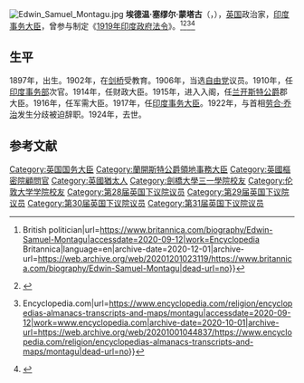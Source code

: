 {{NoteTA
| G1 = PP
| G2 = UK Places
}}
[[File:Edwin_Samuel_Montagu.jpg|thumb]]
'''埃德温·塞缪尔·蒙塔古'''（{{lang-en|'''Edwin Samuel Montagu'''}}，{{bd|1879年|2月6日|1924年|11月15日|catIdx=E}}），[[英国|英国]]政治家，[[印度事务大臣|印度事务大臣]]，曾参与制定《[[1919年印度政府法案|1919年印度政府法令]]》。<ref>{{Cite web|title=Edwin Samuel Montagu {{!}} British politician|url=https://www.britannica.com/biography/Edwin-Samuel-Montagu|accessdate=2020-09-12|work=Encyclopedia Britannica|language=en|archive-date=2020-12-01|archive-url=https://web.archive.org/web/20201201023119/https://www.britannica.com/biography/Edwin-Samuel-Montagu|dead-url=no}}</ref><ref>{{Cite web|title=MONTAGU, Edwin Samuel (1879-1924). Papers of Edwin Montagu, comprising correspondence, including his correspondence with his wife Venetia (née Stanley), and letters of Winston Churchill, H.H. Asquith, Margot Asquith, Lord Beaverbrook, and others, 1896-1924, and copy correspondence, comprising draft and received 'Private and Personal' telegrams as Secretary of State for India, 1919-1922, together with other papers, including correspondence regarding the disposal of the majority of Montagu's archive, 1955; the whole contained in 18 folders. The papers comprise:|url=https://www.christies.com/lotfinder/lot_details.aspx?intObjectID=4005761|accessdate=2020-09-12|work=www.christies.com|language=en}}</ref><ref>{{Cite web|title=Montagu {{!}} Encyclopedia.com|url=https://www.encyclopedia.com/religion/encyclopedias-almanacs-transcripts-and-maps/montagu|accessdate=2020-09-12|work=www.encyclopedia.com|archive-date=2020-10-01|archive-url=https://web.archive.org/web/20201001044837/https://www.encyclopedia.com/religion/encyclopedias-almanacs-transcripts-and-maps/montagu|dead-url=no}}</ref><ref>{{Cite web|title=Edwin Montagu|url=https://spartacus-educational.com/Edwin_Montagu.htm|accessdate=2020-09-12|work=Spartacus Educational|language=en|archive-date=2020-09-08|archive-url=https://web.archive.org/web/20200908152057/https://spartacus-educational.com/Edwin_Montagu.htm|dead-url=no}}</ref>

== 生平 ==
1897年，出生。1902年，在[[剑桥|剑桥]]受教育。1906年，当选[[自由党_(英国)|自由党]]议员。1910年，任[[印度事务部|印度事务部]]次官。1914年，任财政大臣。1915年，进入入阁，任[[兰开斯特公爵|兰开斯特公爵]]郡大臣。1916年，任军需大臣。1917年，任[[印度事务大臣|印度事务大臣]]。1922年，与首相[[劳合·乔治|劳合·乔治]]发生分歧被迫辞职。1924年，去世。

== 参考文献 ==
{{Reflist}}

{{DEFAULTSORT: Montagu, Edwin}}
[[Category:英国国务大臣|Category:英国国务大臣]]
[[Category:蘭開斯特公爵領地事務大臣|Category:蘭開斯特公爵領地事務大臣]]
[[Category:英國樞密院顧問官|Category:英國樞密院顧問官]]
[[Category:英國猶太人|Category:英國猶太人]]
[[Category:劍橋大學三一學院校友|Category:劍橋大學三一學院校友]]
[[Category:伦敦大学学院校友|Category:伦敦大学学院校友]]
[[Category:第28届英国下议院议员|Category:第28届英国下议院议员]]
[[Category:第29届英国下议院议员|Category:第29届英国下议院议员]]
[[Category:第30届英国下议院议员|Category:第30届英国下议院议员]]
[[Category:第31届英国下议院议员|Category:第31届英国下议院议员]]